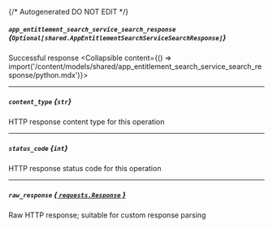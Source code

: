 {/* Autogenerated DO NOT EDIT  */}

##### `app_entitlement_search_service_search_response` *{`Optional[shared.AppEntitlementSearchServiceSearchResponse]`}*
Successful response
<Collapsible content={() => import('/content/models/shared/app_entitlement_search_service_search_response/python.mdx')}>
</Collapsible>

---
##### `content_type` *{`str`}*
HTTP response content type for this operation

---
##### `status_code` *{`int`}*
HTTP response status code for this operation

---
##### `raw_response` [*{ `requests.Response` }*](https://requests.readthedocs.io/en/latest/api/#requests.Response)
Raw HTTP response; suitable for custom response parsing


